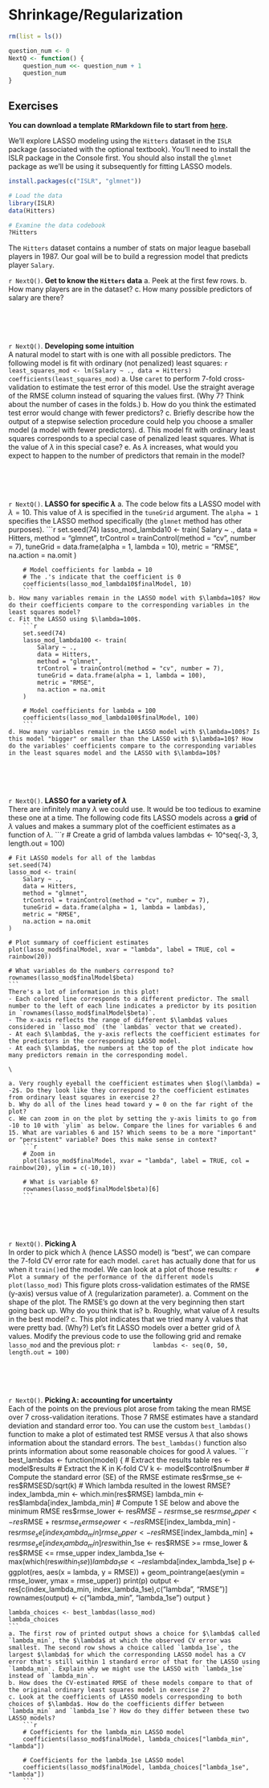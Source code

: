 # Shrinkage/Regularization

```r
rm(list = ls())

question_num <- 0
NextQ <- function() {
    question_num <<- question_num + 1
    question_num
}
```

## Exercises

**You can download a template RMarkdown file to start from [here](template_rmds/06-shrinkage.Rmd).**

We'll explore LASSO modeling using the `Hitters` dataset in the `ISLR` package (associated with the optional textbook). You'll need to install the ISLR package in the Console first. You should also install the `glmnet` package as we'll be using it subsequently for fitting LASSO models.

```r
install.packages(c("ISLR", "glmnet"))
```

```r
# Load the data
library(ISLR)
data(Hitters)

# Examine the data codebook
?Hitters
```

The `Hitters` dataset contains a number of stats on major league baseball players in 1987. Our goal will be to build a regression model that predicts player `Salary`.


`r NextQ()`. **Get to know the `Hitters` data**
    a. Peek at the first few rows.
    b. How many players are in the dataset?
    c. How many possible predictors of salary are there?

<br>
<br>
<br>

`r NextQ()`. **Developing some intuition**    
    A natural model to start with is one with all possible predictors. The following model is fit with ordinary (not penalized) least squares:
    ```r
    least_squares_mod <- lm(Salary ~ ., data = Hitters)
    coefficients(least_squares_mod)
    ```
    a. Use `caret` to perform 7-fold cross-validation to estimate the test error of this model. Use the straight average of the RMSE column instead of squaring the values first. (Why 7? Think about the number of cases in the folds.)
    b. How do you think the estimated test error would change with fewer predictors?
    c. Briefly describe how the output of a stepwise selection procedure could help you choose a smaller model (a model with fewer predictors).
    d. This model fit with ordinary least squares corresponds to a special case of penalized least squares. What is the value of $\lambda$ in this special case?
    e. As $\lambda$ increases, what would you expect to happen to the number of predictors that remain in the model?    

<br>
<br>
<br>

`r NextQ()`. **LASSO for specific $\lambda$**
    a. The code below fits a LASSO model with $\lambda = 10$. This value of $\lambda$ is specified in the `tuneGrid` argument. The `alpha = 1` specifies the LASSO method specifically (the `glmnet` method has other purposes).
        ```r
        set.seed(74)
        lasso_mod_lambda10 <- train(
            Salary ~ .,
            data = Hitters,
            method = "glmnet",
            trControl = trainControl(method = "cv", number = 7),
            tuneGrid = data.frame(alpha = 1, lambda = 10),
            metric = "RMSE",
            na.action = na.omit
        )

        # Model coefficients for lambda = 10
        # The .'s indicate that the coefficient is 0
        coefficients(lasso_mod_lambda10$finalModel, 10)
        ```
    b. How many variables remain in the LASSO model with $\lambda=10$? How do their coefficients compare to the corresponding variables in the least squares model?    
    c. Fit the LASSO using $\lambda=100$.    
        ```r
        set.seed(74)
        lasso_mod_lambda100 <- train(
            Salary ~ .,
            data = Hitters,
            method = "glmnet",
            trControl = trainControl(method = "cv", number = 7),
            tuneGrid = data.frame(alpha = 1, lambda = 100),
            metric = "RMSE",
            na.action = na.omit
        )

        # Model coefficients for lambda = 100
        coefficients(lasso_mod_lambda100$finalModel, 100)
        ```
    d. How many variables remain in the LASSO model with $\lambda=100$? Is this model "bigger" or smaller than the LASSO with $\lambda=10$? How do the variables' coefficients compare to the corresponding variables in the least squares model and the LASSO with $\lambda=10$?

<br>
<br>
<br>

`r NextQ()`. **LASSO for a variety of $\lambda$**    
    There are infinitely many $\lambda$ we could use. It would be too tedious to examine these one at a time. The following code fits LASSO models across a **grid** of $\lambda$ values and makes a summary plot of the coefficient estimates as a function of $\lambda$.
    ```r
    # Create a grid of lambda values
    lambdas <- 10^seq(-3, 3, length.out = 100)

    # Fit LASSO models for all of the lambdas
    set.seed(74)
    lasso_mod <- train(
        Salary ~ .,
        data = Hitters,
        method = "glmnet",
        trControl = trainControl(method = "cv", number = 7),
        tuneGrid = data.frame(alpha = 1, lambda = lambdas),
        metric = "RMSE",
        na.action = na.omit
    )

    # Plot summary of coefficient estimates
    plot(lasso_mod$finalModel, xvar = "lambda", label = TRUE, col = rainbow(20))

    # What variables do the numbers correspond to?
    rownames(lasso_mod$finalModel$beta)
    ```
    There's a lot of information in this plot!
    - Each colored line corresponds to a different predictor. The small number to the left of each line indicates a predictor by its position in `rownames(lasso_mod$finalModel$beta)`.
    - The x-axis reflects the range of different $\lambda$ values considered in `lasso_mod` (the `lambdas` vector that we created).
    - At each $\lambda$, the y-axis reflects the coefficient estimates for the predictors in the corresponding LASSO model.
    - At each $\lambda$, the numbers at the top of the plot indicate how many predictors remain in the corresponding model.

    \

    a. Very roughly eyeball the coefficient estimates when $log(\lambda) = -2$. Do they look like they correspond to the coefficient estimates from ordinary least squares in exercise 2?
    b. Why do all of the lines head toward y = 0 on the far right of the plot?
    c. We can zoom in on the plot by setting the y-axis limits to go from -10 to 10 with `ylim` as below. Compare the lines for variables 6 and 15. What are variables 6 and 15? Which seems to be a more "important" or "persistent" variable? Does this make sense in context?
        ```r
        # Zoom in
        plot(lasso_mod$finalModel, xvar = "lambda", label = TRUE, col = rainbow(20), ylim = c(-10,10))

        # What is variable 6?
        rownames(lasso_mod$finalModel$beta)[6]
        ```

<br>
<br>
<br>

`r NextQ()`. **Picking $\lambda$**    
    In order to pick which $\lambda$ (hence LASSO model) is "best", we can compare the 7-fold CV error rate for each model. `caret` has actually done that for us when it `train()`ed the model. We can look at a plot of those results:
    ```r
    # Plot a summary of the performance of the different models
    plot(lasso_mod)
    ```
    This figure plots cross-validation estimates of the RMSE (y-axis) versus value of $\lambda$ (regularization parameter).
    a. Comment on the shape of the plot. The RMSE's go down at the very beginning then start going back up. Why do you think that is?
    b. Roughly, what value of $\lambda$ results in the best model?
    c. This plot indicates that we tried many $\lambda$ values that were pretty bad. (Why?) Let's fit LASSO models over a better grid of $\lambda$ values. Modify the previous code to use the following grid and remake `lasso_mod` and the previous plot:
        ```r
        lambdas <- seq(0, 50, length.out = 100)
        ```

<br>
<br>
<br>

`r NextQ()`. **Picking $\lambda$: accounting for uncertainty**    
    Each of the points on the previous plot arose from taking the mean RMSE over 7 cross-validation iterations. Those 7 RMSE estimates have a standard deviation and standard error too. You can use the custom `best_lambdas()` function to make a plot of estimated test RMSE versus $\lambda$ that also shows information about the standard errors. The `best_lambdas()` function also prints information about some reasonable choices for good $\lambda$ values.
    ```r
    best_lambdas <- function(model) {
        # Extract the results table
        res <- model$results
        # Extract the K in K-fold CV
        k <- model$control$number
        # Compute the standard error (SE) of the RMSE estimate
        res$rmse_se <- res$RMSESD/sqrt(k)
        # Which lambda resulted in the lowest RMSE?
        index_lambda_min <- which.min(res$RMSE)
        lambda_min <- res$lambda[index_lambda_min]
        # Compute 1 SE below and above the minimum RMSE
        res$rmse_lower <- res$RMSE - res$rmse_se
        res$rmse_upper <- res$RMSE + res$rmse_se
        rmse_lower <- res$RMSE[index_lambda_min] - res$rmse_se[index_lambda_min]
        rmse_upper <- res$RMSE[index_lambda_min] + res$rmse_se[index_lambda_min]
        res$within_1se <- res$RMSE >= rmse_lower & res$RMSE <= rmse_upper
        index_lambda_1se <- max(which(res$within_1se))
        lambda_1se <- res$lambda[index_lambda_1se]
        p <- ggplot(res, aes(x = lambda, y = RMSE)) +
            geom_pointrange(aes(ymin = rmse_lower, ymax = rmse_upper))
        print(p)
        output <- res[c(index_lambda_min, index_lambda_1se),c("lambda", "RMSE")]
        rownames(output) <- c("lambda_min", "lambda_1se")
        output
    }

    lambda_choices <- best_lambdas(lasso_mod)
    lambda_choices
    ```
    a. The first row of printed output shows a choice for $\lambda$ called `lambda_min`, the $\lambda$ at which the observed CV error was smallest. The second row shows a choice called `lambda_1se`, the largest $\lambda$ for which the corresponding LASSO model has a CV error that's still within 1 standard error of that for the LASSO using `lambda_min`. Explain why we might use the LASSO with `lambda_1se` instead of `lambda_min`.    
    b. How does the CV-estimated RMSE of these models compare to that of the original ordinary least squares model in exercise 2?    
    c. Look at the coefficients of LASSO models corresponding to both choices of $\lambda$. How do the coefficients differ between `lambda_min` and `lambda_1se`? How do they differ between these two LASSO models?
        ```r
        # Coefficients for the lambda_min LASSO model
        coefficients(lasso_mod$finalModel, lambda_choices["lambda_min", "lambda"])

        # Coefficients for the lambda_1se LASSO model
        coefficients(lasso_mod$finalModel, lambda_choices["lambda_1se", "lambda"])
        ```




